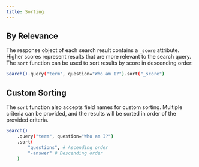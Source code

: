```yaml
---
title: Sorting
---
```


## By Relevance

The response object of each search result contains a `_score` attribute. Higher scores represent results that
are more relevant to the search query. The `sort` function can be used to sort results by score in descending order:

```bash
Search().query("term", question="Who am I?").sort("_score")
```

## Custom Sorting

The `sort` function also accepts field names for custom sorting. Multiple criteria can be provided,
and the results will be sorted in order of the provided criteria.

```bash
Search()
    .query("term", question="Who am I?")
    .sort(
        "questions", # Ascending order
        "-answer" # Descending order
    )
```
